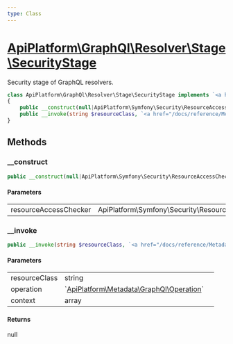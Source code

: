 ```yaml
---
type: Class
---
```


# [ApiPlatform\GraphQl\Resolver\Stage\SecurityStage](/docs/reference/GraphQl/Resolver/Stage/SecurityStage)

Security stage of GraphQL resolvers.


```php
class ApiPlatform\GraphQl\Resolver\Stage\SecurityStage implements `<a href="/docs/reference/GraphQl/Resolver/Stage/SecurityStageInterface">ApiPlatform\GraphQl\Resolver\Stage\SecurityStageInterface</a>`
{
    public __construct(null|ApiPlatform\Symfony\Security\ResourceAccessCheckerInterface $resourceAccessChecker)
    public __invoke(string $resourceClass, `<a href="/docs/reference/Metadata/GraphQl/Operation">ApiPlatform\Metadata\GraphQl\Operation</a>` $operation, array $context): null
}
```
## Methods

### __construct



```php
public __construct(null|ApiPlatform\Symfony\Security\ResourceAccessCheckerInterface $resourceAccessChecker)
```

#### Parameters

<table><tbody>
<tr><td>resourceAccessChecker</td><td>ApiPlatform\Symfony\Security\ResourceAccessCheckerInterface</td><td></td></tr>
</tbody>
</table>

### __invoke



```php
public __invoke(string $resourceClass, `<a href="/docs/reference/Metadata/GraphQl/Operation">ApiPlatform\Metadata\GraphQl\Operation</a>` $operation, array $context): null
```

#### Parameters

<table><tbody>
<tr><td>resourceClass</td><td>string</td><td></td></tr><tr><td>operation</td><td>`<a href="/docs/reference/Metadata/GraphQl/Operation">ApiPlatform\Metadata\GraphQl\Operation</a>`</td><td></td></tr><tr><td>context</td><td>array</td><td></td></tr>
</tbody>
</table>

#### Returns

null
